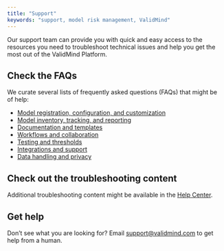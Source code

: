 ```yaml
---
title: "Support"
keywords: "support, model risk management, ValidMind"
---
```


Our support team can provide you with quick and easy access to the resources you need to troubleshoot technical issues and help you get the most out of the ValidMind Platform.

<!--- TO DO ZenDesk support email --->

## Check the FAQs

We curate several lists of frequently asked questions (FAQs) that might be of help: 

- [Model registration, configuration, and customization](faq-models.qmd)
- [Model inventory, tracking, and reporting](faq-inventory.qmd)
- [Documentation and templates](faq-documentation.qmd)
- [Workflows and collaboration](faq-workflows.qmd)
- [Testing and thresholds](faq-testing.qmd)
- [Integrations and support](faq-integrations.qmd)
- [Data handling and privacy](faq-privacy.qmd)

## Check out the troubleshooting content

Additional troubleshooting content might be available in the [Help Center](https://support.validmind.com/).

## Get help 

Don't see what you are looking for? Email [support@validmind.com](support@validmind.com) to get help from a human.
